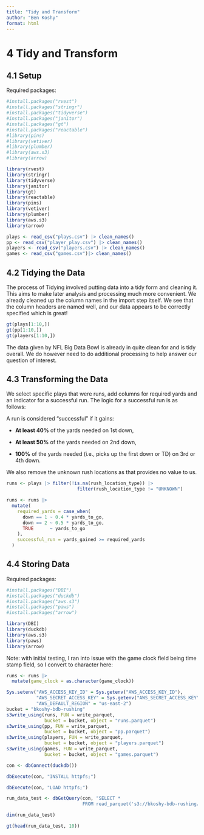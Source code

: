 ```yaml
---
title: "Tidy and Transform"
author: "Ben Koshy"
format: html
---
```


# 4 Tidy and Transform

## 4.1 Setup

Required packages:

```r
#install.packages("rvest")
#install.packages("stringr")
#install.packages("tidyverse")
#install.packages("janitor")
#install.packages("gt")
#install.packages("reactable")
#library(pins)
#library(vetiver)
#library(plumber)
#library(aws.s3)
#library(arrow)

library(rvest)
library(stringr)
library(tidyverse)
library(janitor)
library(gt)
library(reactable)
library(pins)
library(vetiver)
library(plumber)
library(aws.s3)
library(arrow)
```

```r
plays <- read_csv("plays.csv") |> clean_names()
pp <- read_csv("player_play.csv") |> clean_names()
players <- read_csv("players.csv") |> clean_names()
games <- read_csv("games.csv")|> clean_names()
```

## 4.2 Tidying the Data

The process of Tidying involved putting data into a tidy form and cleaning it. This aims to make later analysis and processing much more convenient. We already cleaned up the column names in the import step itself. We see that the column headers are named well, and our data appears to be correctly specified which is great!

```r
gt(plays[1:10,])
gt(pp[1:10,])
gt(players[1:10,])
```

The data given by NFL Big Data Bowl is already in quite clean for and is tidy overall. We do however need to do additional processing to help answer our question of interest.

## 4.3 Transforming the Data

We select specific plays that were runs, add columns for required yards and an indicator for a successful run. The logic for a successful run is as follows:

A run is considered "successful" if it gains:

-   **At least 40%** of the yards needed on 1st down,

-   **At least 50%** of the yards needed on 2nd down,

-   **100%** of the yards needed (i.e., picks up the first down or TD) on 3rd or 4th down.

We also remove the unknown rush locations as that provides no value to us.

```r
runs <- plays |> filter(!is.na(rush_location_type)) |>
                          filter(rush_location_type != "UNKNOWN")

runs <- runs |>
  mutate(
    required_yards = case_when(
      down == 1 ~ 0.4 * yards_to_go,
      down == 2 ~ 0.5 * yards_to_go,
      TRUE      ~ yards_to_go
    ),
    successful_run = yards_gained >= required_yards
  )
```

## 4.4 Storing Data

Required packages:

```r
#install.packages("DBI")
#install.packages("duckdb")
#install.packages("aws.s3")
#install.packages("paws")
#install.packages("arrow")

library(DBI)
library(duckdb)
library(aws.s3)
library(paws)
library(arrow)
```

Note: with initial testing, I ran into issue with the game clock field being time stamp field, so I convert to character here:

```r
runs <- runs |>
  mutate(game_clock = as.character(game_clock))

```

```r
Sys.setenv("AWS_ACCESS_KEY_ID" = Sys.getenv("AWS_ACCESS_KEY_ID"),
           "AWS_SECRET_ACCESS_KEY" = Sys.getenv("AWS_SECRET_ACCESS_KEY"),
           "AWS_DEFAULT_REGION" = "us-east-2")
bucket = "bkoshy-bdb-rushing"
s3write_using(runs, FUN = write_parquet, 
              bucket = bucket, object = "runs.parquet")
s3write_using(pp, FUN = write_parquet, 
              bucket = bucket, object = "pp.parquet")
s3write_using(players, FUN = write_parquet, 
              bucket = bucket, object = "players.parquet")
s3write_using(games, FUN = write_parquet, 
              bucket = bucket, object = "games.parquet")
```

```r
con <- dbConnect(duckdb())

dbExecute(con, "INSTALL httpfs;")
```

```r
dbExecute(con, "LOAD httpfs;")
```

```r
run_data_test <- dbGetQuery(con, "SELECT * 
                            FROM read_parquet('s3://bkoshy-bdb-rushing/runs.parquet');")

dim(run_data_test)
```

```r
gt(head(run_data_test, 10))
```
